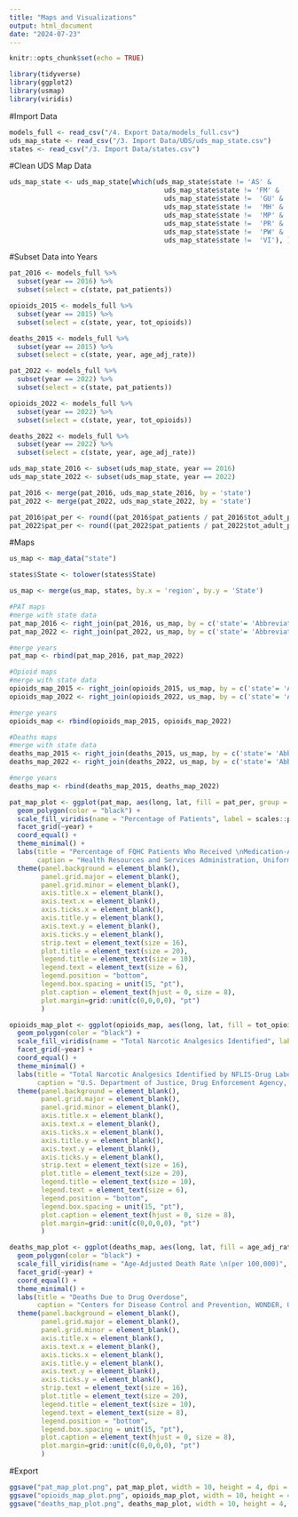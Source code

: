 ---
title: "Maps and Visualizations"
output: html_document
date: "2024-07-23"
---

```{r setup, include=FALSE}
knitr::opts_chunk$set(echo = TRUE)

library(tidyverse)
library(ggplot2)
library(usmap)
library(viridis)
```

#Import Data
```{r Import Data}

models_full <- read_csv("/4. Export Data/models_full.csv")
uds_map_state <- read_csv("/3. Import Data/UDS/uds_map_state.csv")
states <- read_csv("/3. Import Data/states.csv")
```

#Clean UDS Map Data
```{r Remove Territories}

uds_map_state <- uds_map_state[which(uds_map_state$state != 'AS' &
                                       uds_map_state$state != 'FM' & 
                                       uds_map_state$state !=  'GU' & 
                                       uds_map_state$state !=  'MH' & 
                                       uds_map_state$state !=  'MP' & 
                                       uds_map_state$state !=  'PR' & 
                                       uds_map_state$state !=  'PW' & 
                                       uds_map_state$state !=  'VI'), ]
```

#Subset Data into Years
```{r 2015/6 Subsets}

pat_2016 <- models_full %>% 
  subset(year == 2016) %>%
  subset(select = c(state, pat_patients))

opioids_2015 <- models_full %>% 
  subset(year == 2015) %>%
  subset(select = c(state, year, tot_opioids))

deaths_2015 <- models_full %>% 
  subset(year == 2015) %>%
  subset(select = c(state, year, age_adj_rate))
```

```{r 2022 Subsets}

pat_2022 <- models_full %>% 
  subset(year == 2022) %>%
  subset(select = c(state, pat_patients))

opioids_2022 <- models_full %>% 
  subset(year == 2022) %>%
  subset(select = c(state, year, tot_opioids))

deaths_2022 <- models_full %>% 
  subset(year == 2022) %>%
  subset(select = c(state, year, age_adj_rate))
```

```{r Calculate PAT Percent}

uds_map_state_2016 <- subset(uds_map_state, year == 2016)
uds_map_state_2022 <- subset(uds_map_state, year == 2022)

pat_2016 <- merge(pat_2016, uds_map_state_2016, by = 'state')
pat_2022 <- merge(pat_2022, uds_map_state_2022, by = 'state')

pat_2016$pat_per <- round((pat_2016$pat_patients / pat_2016$tot_adult_pats), digits = 4)
pat_2022$pat_per <- round((pat_2022$pat_patients / pat_2022$tot_adult_pats), digits = 4)
```

#Maps
```{r US Map}

us_map <- map_data("state")

states$State <- tolower(states$State)

us_map <- merge(us_map, states, by.x = 'region', by.y = 'State')
```

```{r Format Map Data}

#PAT maps
#merge with state data
pat_map_2016 <- right_join(pat_2016, us_map, by = c('state'= 'Abbreviation'))
pat_map_2022 <- right_join(pat_2022, us_map, by = c('state'= 'Abbreviation'))

#merge years
pat_map <- rbind(pat_map_2016, pat_map_2022)

#Opioid maps
#merge with state data
opioids_map_2015 <- right_join(opioids_2015, us_map, by = c('state'= 'Abbreviation'))
opioids_map_2022 <- right_join(opioids_2022, us_map, by = c('state'= 'Abbreviation'))

#merge years
opioids_map <- rbind(opioids_map_2015, opioids_map_2022)

#Deaths maps
#merge with state data
deaths_map_2015 <- right_join(deaths_2015, us_map, by = c('state'= 'Abbreviation'))
deaths_map_2022 <- right_join(deaths_2022, us_map, by = c('state'= 'Abbreviation'))

#merge years
deaths_map <- rbind(deaths_map_2015, deaths_map_2022)
```

```{r PAT Maps}

pat_map_plot <- ggplot(pat_map, aes(long, lat, fill = pat_per, group = group)) +
  geom_polygon(color = "black") +
  scale_fill_viridis(name = "Percentage of Patients", label = scales::percent) +
  facet_grid(~year) +
  coord_equal() +
  theme_minimal() +
  labs(title = "Percentage of FQHC Patients Who Received \nMedication-Assisted Treatment (MAT) for Opioid Use Disorder",
       caption = "Health Resources and Services Administration, Uniform Data System") +
  theme(panel.background = element_blank(),
        panel.grid.major = element_blank(),
        panel.grid.minor = element_blank(),
        axis.title.x = element_blank(),
        axis.text.x = element_blank(),
        axis.ticks.x = element_blank(),
        axis.title.y = element_blank(),
        axis.text.y = element_blank(),
        axis.ticks.y = element_blank(),
        strip.text = element_text(size = 16),
        plot.title = element_text(size = 20),
        legend.title = element_text(size = 10),
        legend.text = element_text(size = 6),
        legend.position = "bottom",
        legend.box.spacing = unit(15, "pt"),
        plot.caption = element_text(hjust = 0, size = 8),
        plot.margin=grid::unit(c(0,0,0,0), "pt")
        )
```

```{r Opioids Map}

opioids_map_plot <- ggplot(opioids_map, aes(long, lat, fill = tot_opioids, group = group)) +
  geom_polygon(color = "black") +
  scale_fill_viridis(name = "Total Narcotic Analgesics Identified", label = scales::comma) +
  facet_grid(~year) +
  coord_equal() +
  theme_minimal() +
  labs(title = "Total Narcotic Analgesics Identified by NFLIS-Drug Laboratories",
       caption = "U.S. Department of Justice, Drug Enforcement Agency, NFLIS-Drug Public Data") +
  theme(panel.background = element_blank(),
        panel.grid.major = element_blank(),
        panel.grid.minor = element_blank(),
        axis.title.x = element_blank(),
        axis.text.x = element_blank(),
        axis.ticks.x = element_blank(),
        axis.title.y = element_blank(),
        axis.text.y = element_blank(),
        axis.ticks.y = element_blank(),
        strip.text = element_text(size = 16),
        plot.title = element_text(size = 20),
        legend.title = element_text(size = 10),
        legend.text = element_text(size = 6),
        legend.position = "bottom",
        legend.box.spacing = unit(15, "pt"),
        plot.caption = element_text(hjust = 0, size = 8),
        plot.margin=grid::unit(c(0,0,0,0), "pt")
        )
```

```{r Deaths Map}

deaths_map_plot <- ggplot(deaths_map, aes(long, lat, fill = age_adj_rate, group = group)) +
  geom_polygon(color = "black") +
  scale_fill_viridis(name = "Age-Adjusted Death Rate \n(per 100,000)", label = scales::comma) +
  facet_grid(~year) +
  coord_equal() +
  theme_minimal() +
  labs(title = "Deaths Due to Drug Overdose",
       caption = "Centers for Disease Control and Prevention, WONDER, Underlying Cause of Death") +
  theme(panel.background = element_blank(),
        panel.grid.major = element_blank(),
        panel.grid.minor = element_blank(),
        axis.title.x = element_blank(),
        axis.text.x = element_blank(),
        axis.ticks.x = element_blank(),
        axis.title.y = element_blank(),
        axis.text.y = element_blank(),
        axis.ticks.y = element_blank(),
        strip.text = element_text(size = 16),
        plot.title = element_text(size = 20),
        legend.title = element_text(size = 10),
        legend.text = element_text(size = 8),
        legend.position = "bottom",
        legend.box.spacing = unit(15, "pt"),
        plot.caption = element_text(hjust = 0, size = 8),
        plot.margin=grid::unit(c(0,0,0,0), "pt")
        )
```

#Export
```{r Export Visualizations}

ggsave("pat_map_plot.png", pat_map_plot, width = 10, height = 4, dpi = 300, units = "in")
ggsave("opioids_map_plot.png", opioids_map_plot, width = 10, height = 4, dpi = 300, units = "in")
ggsave("deaths_map_plot.png", deaths_map_plot, width = 10, height = 4, dpi = 300, units = "in")
```

